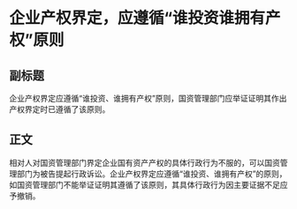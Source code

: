# 企业产权界定，应遵循“谁投资谁拥有产权”原则
## 副标题
企业产权界定应遵循“谁投资、谁拥有产权”原则，国资管理部门应举证证明其作出产权界定时已遵循了该原则。
## 正文
相对人对国资管理部门界定企业国有资产产权的具体行政行为不服的，可以国资管理部门为被告提起行政诉讼。企业产权界定应遵循“谁投资、谁拥有产权”的原则，如国资管理部门不能举证证明其遵循了该原则，其具体行政行为因主要证据不足应予撤销。